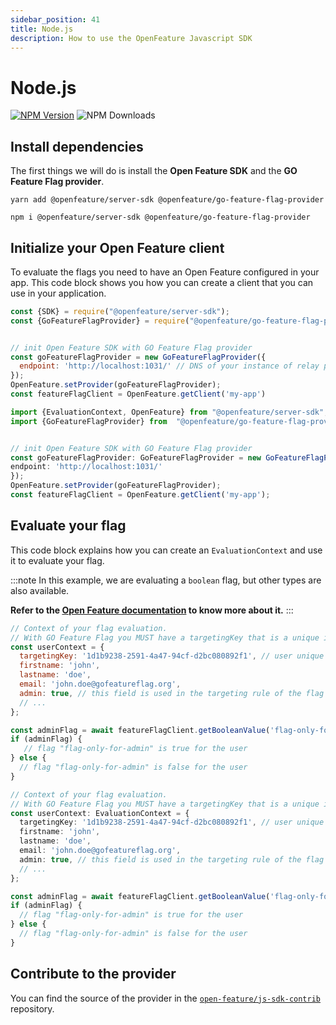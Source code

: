```yaml
---
sidebar_position: 41
title: Node.js
description: How to use the OpenFeature Javascript SDK
---
```


# Node.js
[![NPM Version](https://img.shields.io/npm/v/%40openfeature%2Fgo-feature-flag-provider?color=blue&style=flat-square)](https://www.npmjs.com/package/@openfeature/go-feature-flag-provider)
![NPM Downloads](https://img.shields.io/npm/d18m/%40openfeature%2Fgo-feature-flag-provider?style=flat-square)


## Install dependencies

The first things we will do is install the **Open Feature SDK** and the **GO Feature Flag provider**.

<Tabs groupId="code">
  <TabItem value="yarn" label="yarn">

```shell
yarn add @openfeature/server-sdk @openfeature/go-feature-flag-provider
```

  </TabItem>
  <TabItem value="npm" label="npm">

```shell
npm i @openfeature/server-sdk @openfeature/go-feature-flag-provider
```

  </TabItem>
</Tabs>

## Initialize your Open Feature client

To evaluate the flags you need to have an Open Feature configured in your app.
This code block shows you how you can create a client that you can use in your application.

<Tabs groupId="code">
  <TabItem value="javascript" label="JavaScript">

```javascript
const {SDK} = require("@openfeature/server-sdk");
const {GoFeatureFlagProvider} = require("@openfeature/go-feature-flag-provider");


// init Open Feature SDK with GO Feature Flag provider
const goFeatureFlagProvider = new GoFeatureFlagProvider({
  endpoint: 'http://localhost:1031/' // DNS of your instance of relay proxy
});
OpenFeature.setProvider(goFeatureFlagProvider);
const featureFlagClient = OpenFeature.getClient('my-app')
```

  </TabItem>

  <TabItem value="ts" label="TypeScript">

```typescript
import {EvaluationContext, OpenFeature} from "@openfeature/server-sdk";
import {GoFeatureFlagProvider} from  "@openfeature/go-feature-flag-provider";


// init Open Feature SDK with GO Feature Flag provider
const goFeatureFlagProvider: GoFeatureFlagProvider = new GoFeatureFlagProvider({
endpoint: 'http://localhost:1031/'
});
OpenFeature.setProvider(goFeatureFlagProvider);
const featureFlagClient = OpenFeature.getClient('my-app');
```

  </TabItem>
</Tabs>

## Evaluate your flag

This code block explains how you can create an `EvaluationContext` and use it to evaluate your flag.

:::note
In this example, we are evaluating a `boolean` flag, but other types are also available.

**Refer to the [Open Feature documentation](https://docs.openfeature.dev/docs/reference/concepts/evaluation-api#basic-evaluation) to know more about it.**
:::

<Tabs groupId="code">
  <TabItem value="javascript" label="JavaScript">

```javascript
// Context of your flag evaluation.
// With GO Feature Flag you MUST have a targetingKey that is a unique identifier of the user.
const userContext = {
  targetingKey: '1d1b9238-2591-4a47-94cf-d2bc080892f1', // user unique identifier (mandatory)
  firstname: 'john',
  lastname: 'doe',
  email: 'john.doe@gofeatureflag.org',
  admin: true, // this field is used in the targeting rule of the flag "flag-only-for-admin"
  // ...
};

const adminFlag = await featureFlagClient.getBooleanValue('flag-only-for-admin', false, userContext);
if (adminFlag) {
   // flag "flag-only-for-admin" is true for the user
} else {
  // flag "flag-only-for-admin" is false for the user
}
```

  </TabItem>

  <TabItem value="ts" label="TypeScript">

```typescript
// Context of your flag evaluation.
// With GO Feature Flag you MUST have a targetingKey that is a unique identifier of the user.
const userContext: EvaluationContext = {
  targetingKey: '1d1b9238-2591-4a47-94cf-d2bc080892f1', // user unique identifier
  firstname: 'john',
  lastname: 'doe',
  email: 'john.doe@gofeatureflag.org',
  admin: true, // this field is used in the targeting rule of the flag "flag-only-for-admin"
  // ...
};

const adminFlag = await featureFlagClient.getBooleanValue('flag-only-for-admin', false, userContext);
if (adminFlag) {
  // flag "flag-only-for-admin" is true for the user
} else {
  // flag "flag-only-for-admin" is false for the user
}
```

  </TabItem>
</Tabs>

## Contribute to the provider
You can find the source of the provider in the [`open-feature/js-sdk-contrib`](https://github.com/open-feature/js-sdk-contrib/tree/main/libs/providers/go-feature-flag) repository.

